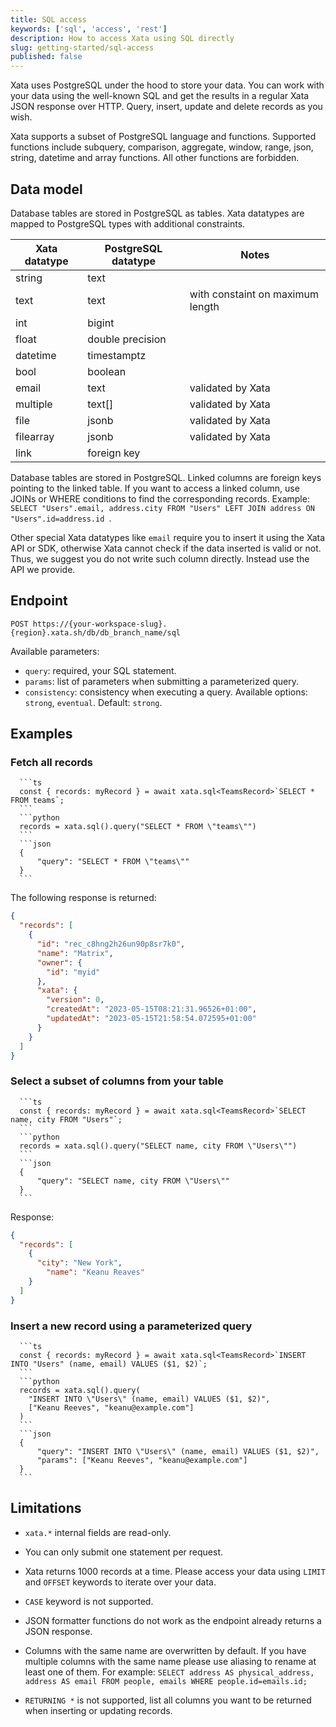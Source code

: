 ```yaml
---
title: SQL access
keywords: ['sql', 'access', 'rest']
description: How to access Xata using SQL directly
slug: getting-started/sql-access
published: false
---
```


Xata uses PostgreSQL under the hood to store your data. You can work
with your data using the well-known SQL and get the results in a
regular Xata JSON response over HTTP. Query, insert, update and delete
records as you wish.

Xata supports a subset of PostgreSQL language and functions.
Supported functions include subquery, comparison, aggregate, window,
range, json, string, datetime and array functions. All other functions
are forbidden.

## Data model

Database tables are stored in PostgreSQL as tables. Xata datatypes
are mapped to PostgreSQL types with additional constraints.

| Xata datatype | PostgreSQL datatype | Notes |
| ------------- | ------------------- | ----- |
| string | text | |
| text | text | with constaint on maximum length |
| int | bigint | |
| float | double precision | |
| datetime | timestamptz | |
| bool | boolean | |
| email | text | validated by Xata |
| multiple | text[] | validated by Xata |
| file | jsonb | validated by Xata |
| filearray | jsonb | validated by Xata |
| link | foreign key | |

Database tables are stored in PostgreSQL. Linked columns are foreign
keys pointing to the linked table. If you want to access a linked
column, use JOINs or WHERE conditions to find the corresponding
records.  Example: `SELECT "Users".email, address.city FROM "Users"
LEFT JOIN address ON "Users".id=address.id `.

Other special Xata datatypes like `email` require you to insert it
using the Xata API or SDK, otherwise Xata cannot check if the data
inserted is valid or not. Thus, we suggest you do not write such
column directly. Instead use the API we provide.

## Endpoint

`POST https://{your-workspace-slug}.{region}.xata.sh/db/db_branch_name/sql`

Available parameters:

* `query`: required, your SQL statement.
* `params`: list of parameters when submitting a parameterized query.
*  `consistency`:  consistency  when   executing  a  query.  Available options: `strong`, `eventual`. Default: `strong`.

## Examples

### Fetch all records

````ts|python|json
  ```ts
  const { records: myRecord } = await xata.sql<TeamsRecord>`SELECT * FROM teams`;
  ```
  ```python
  records = xata.sql().query("SELECT * FROM \"teams\"")
  ```
  ```json
  {
	  "query": "SELECT * FROM \"teams\""
  }
  ```
````

The following response is returned:

```json
{
  "records": [
    {
      "id": "rec_c8hng2h26un90p8sr7k0",
      "name": "Matrix",
      "owner": {
        "id": "myid"
      },
      "xata": {
        "version": 0,
        "createdAt": "2023-05-15T08:21:31.96526+01:00",
        "updatedAt": "2023-05-15T21:58:54.072595+01:00"
      }
    }
  ]
}
```

### Select a subset of columns from your table

````ts|python|json
  ```ts
  const { records: myRecord } = await xata.sql<TeamsRecord>`SELECT name, city FROM "Users"`;
  ```
  ```python
  records = xata.sql().query("SELECT name, city FROM \"Users\"")
  ```
  ```json
  {
	  "query": "SELECT name, city FROM \"Users\""
  }
  ```
````

Response:

```json
{
  "records": [
    {
      "city": "New York",
    	"name": "Keanu Reaves"
    }
  ]
}
```

### Insert a new record using a parameterized query

````ts|python|json
  ```ts
  const { records: myRecord } = await xata.sql<TeamsRecord>`INSERT INTO "Users" (name, email) VALUES ($1, $2)`;
  ```
  ```python
  records = xata.sql().query(
    "INSERT INTO \"Users\" (name, email) VALUES ($1, $2)",
    ["Keanu Reeves", "keanu@example.com"]
  )
  ```
  ```json
  {
	  "query": "INSERT INTO \"Users\" (name, email) VALUES ($1, $2)",
	  "params": ["Keanu Reeves", "keanu@example.com"]
  }
  ```
````

## Limitations

* `xata.*` internal fields are read-only.

* You can only submit one statement per request.

* Xata returns 1000 records at a time. Please access your data using
  `LIMIT` and `OFFSET` keywords to iterate over your data.

* `CASE` keyword is not supported.

* JSON formatter functions do not work as the endpoint already returns
  a JSON response.

* Columns with the same name are overwritten by default. If you have
  multiple columns with the same name please use aliasing to rename at
  least one of them. For example: `SELECT address AS physical_address,
  address AS email FROM people, emails WHERE people.id=emails.id;`

* `RETURNING *` is not supported, list all columns you want to be
  returned when inserting or updating records.
